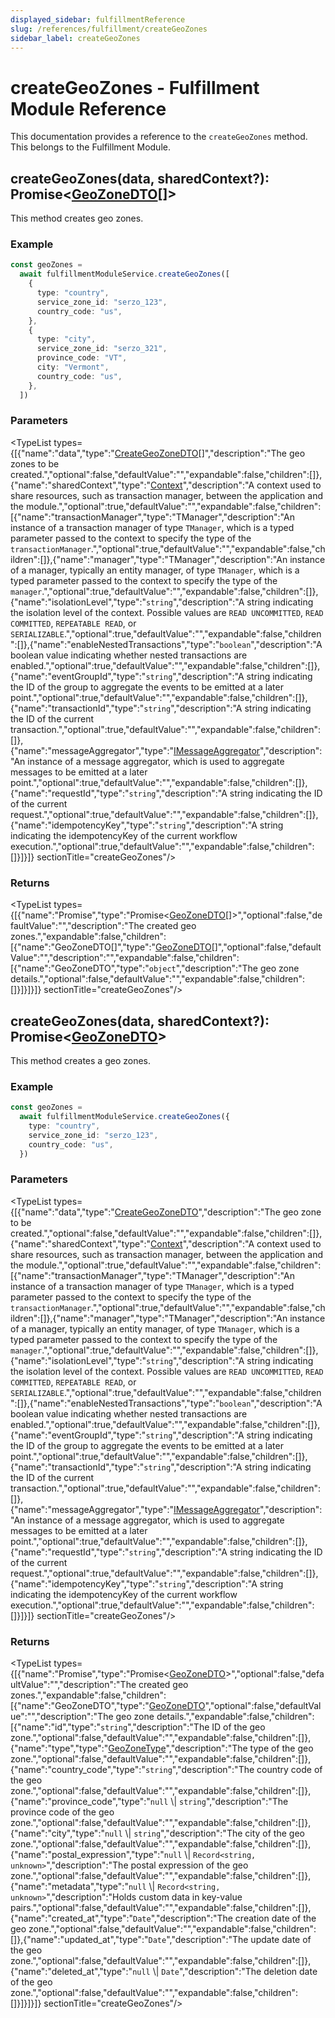```yaml
---
displayed_sidebar: fulfillmentReference
slug: /references/fulfillment/createGeoZones
sidebar_label: createGeoZones
---
```



# createGeoZones - Fulfillment Module Reference

This documentation provides a reference to the `createGeoZones` method. This belongs to the Fulfillment Module.

## createGeoZones(data, sharedContext?): Promise&#60;[GeoZoneDTO](../../interfaces/fulfillment.GeoZoneDTO.mdx)[]&#62;

This method creates geo zones.

### Example

```ts
const geoZones =
  await fulfillmentModuleService.createGeoZones([
    {
      type: "country",
      service_zone_id: "serzo_123",
      country_code: "us",
    },
    {
      type: "city",
      service_zone_id: "serzo_321",
      province_code: "VT",
      city: "Vermont",
      country_code: "us",
    },
  ])
```

### Parameters

<TypeList types={[{"name":"data","type":"[CreateGeoZoneDTO](../../types/fulfillment.CreateGeoZoneDTO.mdx)[]","description":"The geo zones to be created.","optional":false,"defaultValue":"","expandable":false,"children":[]},{"name":"sharedContext","type":"[Context](../../interfaces/fulfillment.Context.mdx)","description":"A context used to share resources, such as transaction manager, between the application and the module.","optional":true,"defaultValue":"","expandable":false,"children":[{"name":"transactionManager","type":"TManager","description":"An instance of a transaction manager of type `TManager`, which is a typed parameter passed to the context to specify the type of the `transactionManager`.","optional":true,"defaultValue":"","expandable":false,"children":[]},{"name":"manager","type":"TManager","description":"An instance of a manager, typically an entity manager, of type `TManager`, which is a typed parameter passed to the context to specify the type of the `manager`.","optional":true,"defaultValue":"","expandable":false,"children":[]},{"name":"isolationLevel","type":"`string`","description":"A string indicating the isolation level of the context. Possible values are `READ UNCOMMITTED`, `READ COMMITTED`, `REPEATABLE READ`, or `SERIALIZABLE`.","optional":true,"defaultValue":"","expandable":false,"children":[]},{"name":"enableNestedTransactions","type":"`boolean`","description":"A boolean value indicating whether nested transactions are enabled.","optional":true,"defaultValue":"","expandable":false,"children":[]},{"name":"eventGroupId","type":"`string`","description":"A string indicating the ID of the group to aggregate the events to be emitted at a later point.","optional":true,"defaultValue":"","expandable":false,"children":[]},{"name":"transactionId","type":"`string`","description":"A string indicating the ID of the current transaction.","optional":true,"defaultValue":"","expandable":false,"children":[]},{"name":"messageAggregator","type":"[IMessageAggregator](../../interfaces/fulfillment.IMessageAggregator.mdx)","description":"An instance of a message aggregator, which is used to aggregate messages to be emitted at a later point.","optional":true,"defaultValue":"","expandable":false,"children":[]},{"name":"requestId","type":"`string`","description":"A string indicating the ID of the current request.","optional":true,"defaultValue":"","expandable":false,"children":[]},{"name":"idempotencyKey","type":"`string`","description":"A string indicating the idempotencyKey of the current workflow execution.","optional":true,"defaultValue":"","expandable":false,"children":[]}]}]}  sectionTitle="createGeoZones"/>

### Returns

<TypeList types={[{"name":"Promise","type":"Promise&#60;[GeoZoneDTO](../../interfaces/fulfillment.GeoZoneDTO.mdx)[]&#62;","optional":false,"defaultValue":"","description":"The created geo zones.","expandable":false,"children":[{"name":"GeoZoneDTO[]","type":"[GeoZoneDTO](../../interfaces/fulfillment.GeoZoneDTO.mdx)[]","optional":false,"defaultValue":"","description":"","expandable":false,"children":[{"name":"GeoZoneDTO","type":"`object`","description":"The geo zone details.","optional":false,"defaultValue":"","expandable":false,"children":[]}]}]}]}  sectionTitle="createGeoZones"/>

## createGeoZones(data, sharedContext?): Promise&#60;[GeoZoneDTO](../../interfaces/fulfillment.GeoZoneDTO.mdx)&#62;

This method creates a geo zones.

### Example

```ts
const geoZones =
  await fulfillmentModuleService.createGeoZones({
    type: "country",
    service_zone_id: "serzo_123",
    country_code: "us",
  })
```

### Parameters

<TypeList types={[{"name":"data","type":"[CreateGeoZoneDTO](../../types/fulfillment.CreateGeoZoneDTO.mdx)","description":"The geo zone to be created.","optional":false,"defaultValue":"","expandable":false,"children":[]},{"name":"sharedContext","type":"[Context](../../interfaces/fulfillment.Context.mdx)","description":"A context used to share resources, such as transaction manager, between the application and the module.","optional":true,"defaultValue":"","expandable":false,"children":[{"name":"transactionManager","type":"TManager","description":"An instance of a transaction manager of type `TManager`, which is a typed parameter passed to the context to specify the type of the `transactionManager`.","optional":true,"defaultValue":"","expandable":false,"children":[]},{"name":"manager","type":"TManager","description":"An instance of a manager, typically an entity manager, of type `TManager`, which is a typed parameter passed to the context to specify the type of the `manager`.","optional":true,"defaultValue":"","expandable":false,"children":[]},{"name":"isolationLevel","type":"`string`","description":"A string indicating the isolation level of the context. Possible values are `READ UNCOMMITTED`, `READ COMMITTED`, `REPEATABLE READ`, or `SERIALIZABLE`.","optional":true,"defaultValue":"","expandable":false,"children":[]},{"name":"enableNestedTransactions","type":"`boolean`","description":"A boolean value indicating whether nested transactions are enabled.","optional":true,"defaultValue":"","expandable":false,"children":[]},{"name":"eventGroupId","type":"`string`","description":"A string indicating the ID of the group to aggregate the events to be emitted at a later point.","optional":true,"defaultValue":"","expandable":false,"children":[]},{"name":"transactionId","type":"`string`","description":"A string indicating the ID of the current transaction.","optional":true,"defaultValue":"","expandable":false,"children":[]},{"name":"messageAggregator","type":"[IMessageAggregator](../../interfaces/fulfillment.IMessageAggregator.mdx)","description":"An instance of a message aggregator, which is used to aggregate messages to be emitted at a later point.","optional":true,"defaultValue":"","expandable":false,"children":[]},{"name":"requestId","type":"`string`","description":"A string indicating the ID of the current request.","optional":true,"defaultValue":"","expandable":false,"children":[]},{"name":"idempotencyKey","type":"`string`","description":"A string indicating the idempotencyKey of the current workflow execution.","optional":true,"defaultValue":"","expandable":false,"children":[]}]}]}  sectionTitle="createGeoZones"/>

### Returns

<TypeList types={[{"name":"Promise","type":"Promise&#60;[GeoZoneDTO](../../interfaces/fulfillment.GeoZoneDTO.mdx)&#62;","optional":false,"defaultValue":"","description":"The created geo zones.","expandable":false,"children":[{"name":"GeoZoneDTO","type":"[GeoZoneDTO](../../interfaces/fulfillment.GeoZoneDTO.mdx)","optional":false,"defaultValue":"","description":"The geo zone details.","expandable":false,"children":[{"name":"id","type":"`string`","description":"The ID of the geo zone.","optional":false,"defaultValue":"","expandable":false,"children":[]},{"name":"type","type":"[GeoZoneType](../../types/fulfillment.GeoZoneType.mdx)","description":"The type of the geo zone.","optional":false,"defaultValue":"","expandable":false,"children":[]},{"name":"country_code","type":"`string`","description":"The country code of the geo zone.","optional":false,"defaultValue":"","expandable":false,"children":[]},{"name":"province_code","type":"`null` \\| `string`","description":"The province code of the geo zone.","optional":false,"defaultValue":"","expandable":false,"children":[]},{"name":"city","type":"`null` \\| `string`","description":"The city of the geo zone.","optional":false,"defaultValue":"","expandable":false,"children":[]},{"name":"postal_expression","type":"`null` \\| `Record<string, unknown>`","description":"The postal expression of the geo zone.","optional":false,"defaultValue":"","expandable":false,"children":[]},{"name":"metadata","type":"`null` \\| `Record<string, unknown>`","description":"Holds custom data in key-value pairs.","optional":false,"defaultValue":"","expandable":false,"children":[]},{"name":"created_at","type":"`Date`","description":"The creation date of the geo zone.","optional":false,"defaultValue":"","expandable":false,"children":[]},{"name":"updated_at","type":"`Date`","description":"The update date of the geo zone.","optional":false,"defaultValue":"","expandable":false,"children":[]},{"name":"deleted_at","type":"`null` \\| `Date`","description":"The deletion date of the geo zone.","optional":false,"defaultValue":"","expandable":false,"children":[]}]}]}]}  sectionTitle="createGeoZones"/>
